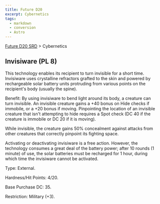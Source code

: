 ```yaml
---
title: Future D20
excerpt: Cybernetics
tags:
  - markdown
  - conversion
  - Astro
---
```






[Future D20 SRD]( / ) > Cybernetics




## Invisiware (PL 8)


This technology enables its recipient to turn invisible for a short time. Invisiware uses crystalline refractors grafted to the skin and powered by rechargeable solar battery units protruding from various points on the recipient's body (usually the spine).


Benefit: By using invisiware to bend light around its body, a creature can turn invisible. An invisible creature gains a +40 bonus on Hide checks if immobile, or a +20 bonus if moving. Pinpointing the location of an invisible creature that isn't attempting to hide requires a Spot check (DC 40 if the creature is immobile or DC 20 if it is moving).


While invisible, the creature gains 50% concealment against attacks from other creatures that correctly pinpoint its fighting space.


Activating or deactivating invisiware is a free action. However, the technology consumes a great deal of the battery power; after 10 rounds (1 minute) of use, the
solar batteries must be recharged for 1 hour, during which time the invisiware cannot be activated.


Type: External.


Hardness/Hit Points: 4/20.


Base Purchase DC: 35.


Restriction: Military (+3).



